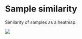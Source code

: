 # Sample similarity

Similarity of samples as a heatmap.

<img src="{{WORKING_DIRECTORY}}{{sample_similarity-png}}">

